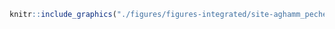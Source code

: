 <!-- #### Sites d’intérêt - AGHAMM - Pêche commerciale {-} -->


<!-- -------------------------------------------------- -->

```r
knitr::include_graphics("./figures/figures-integrated/site-aghamm_peche_commerciale.png")
```

<br>

